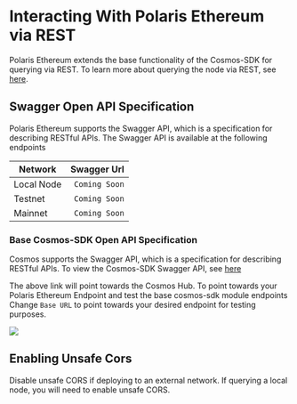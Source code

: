 
# Interacting With Polaris Ethereum via REST

Polaris Ethereum extends the base functionality of the Cosmos-SDK for querying via REST.
To learn more about querying the node via REST, see [here](https://docs.cosmos.network/main/run-node/interact-node#using-the-rest-endpoints).

## Swagger Open API Specification

Polaris Ethereum supports the Swagger API, which is a specification for describing RESTful APIs.
The Swagger API is available at the following endpoints

|Network   |Swagger Url   |
|----------|-------------:|
|Local Node     |   `Coming Soon`|
|Testnet        |   `Coming Soon`|
|Mainnet        |   `Coming Soon`|

### Base Cosmos-SDK Open API Specification
Cosmos supports the Swagger API, which is a specification for describing RESTful APIs.
To view the Cosmos-SDK Swagger API, see [here](https://v1.cosmos.network/rpc/v0.41.4)

The above link will point towards the Cosmos Hub. To point towards your Polaris Ethereum Endpoint and 
test the base cosmos-sdk module endpoints Change `Base URL`
to point towards your desired endpoint for testing purposes.

![](/cosmos-sdk-swagger.png)


## Enabling Unsafe Cors
<Callout type="error" emoji="️🚫">
  Disable unsafe CORS if deploying to an external network.
</Callout>
If querying a local node, you will need to enable unsafe CORS.